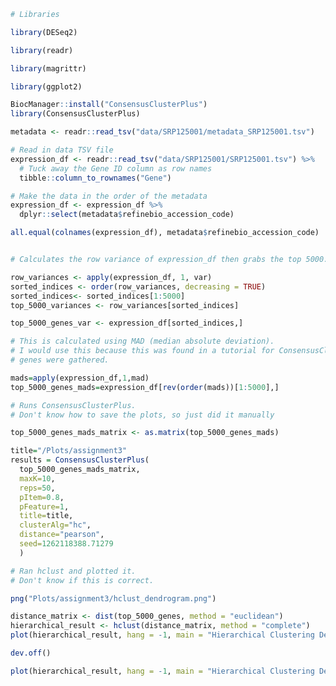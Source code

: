 ```r
# Libraries

library(DESeq2)

library(readr)

library(magrittr)

library(ggplot2)

BiocManager::install("ConsensusClusterPlus")
library(ConsensusClusterPlus)

```

```r
metadata <- readr::read_tsv("data/SRP125001/metadata_SRP125001.tsv")

# Read in data TSV file
expression_df <- readr::read_tsv("data/SRP125001/SRP125001.tsv") %>%
  # Tuck away the Gene ID column as row names
  tibble::column_to_rownames("Gene")

# Make the data in the order of the metadata
expression_df <- expression_df %>%
  dplyr::select(metadata$refinebio_accession_code)

all.equal(colnames(expression_df), metadata$refinebio_accession_code)



```

```r
# Calculates the row variance of expression_df then grabs the top 5000.

row_variances <- apply(expression_df, 1, var)
sorted_indices <- order(row_variances, decreasing = TRUE)
sorted_indices<- sorted_indices[1:5000]
top_5000_variances <- row_variances[sorted_indices]

top_5000_genes_var <- expression_df[sorted_indices,]

```

```r
# This is calculated using MAD (median absolute deviation).
# I would use this because this was found in a tutorial for ConsensusClusterPlus where the 5,000 most varaible
# genes were gathered.

mads=apply(expression_df,1,mad)
top_5000_genes_mads=expression_df[rev(order(mads))[1:5000],]


```

```r
# Runs ConsensusClusterPlus. 
# Don't know how to save the plots, so just did it manually

top_5000_genes_mads_matrix <- as.matrix(top_5000_genes_mads)

title="/Plots/assignment3"
results = ConsensusClusterPlus(
  top_5000_genes_mads_matrix, 
  maxK=10,
  reps=50,
  pItem=0.8,
  pFeature=1, 
  title=title,
  clusterAlg="hc",
  distance="pearson",
  seed=1262118388.71279
  )
```


```r
# Ran hclust and plotted it.
# Don't know if this is correct.

png("Plots/assignment3/hclust_dendrogram.png")

distance_matrix <- dist(top_5000_genes, method = "euclidean")
hierarchical_result <- hclust(distance_matrix, method = "complete")
plot(hierarchical_result, hang = -1, main = "Hierarchical Clustering Dendrogram")

dev.off()

plot(hierarchical_result, hang = -1, main = "Hierarchical Clustering Dendrogram")

```

```r


```


















